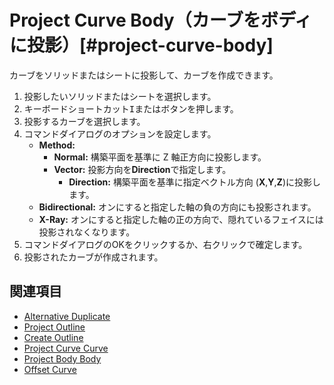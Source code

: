 
# Project Curve Body（カーブをボディに投影）[#project-curve-body]

<Reference shortcut="I" command="Project Curve Body" button="コマンドバー右" />

カーブをソリッドまたはシートに投影して、カーブを作成できます。

1. 投影したいソリッドまたはシートを選択します。
2. キーボードショートカット<kbd>I</kbd>またはボタンを押します。
3. 投影するカーブを選択します。
4. コマンドダイアログのオプションを設定します。
   - **Method:**
     - **Normal:** 構築平面を基準に Z 軸正方向に投影します。
     - **Vector:** 投影方向を**Direction**で指定します。
          - **Direction:** 構築平面を基準に指定ベクトル方向 (**X**,**Y**,**Z**)に投影します。
   - **Bidirectional:** オンにすると指定した軸の負の方向にも投影されます。
   - **X-Ray:** オンにすると指定した軸の正の方向で、隠れているフェイスには投影されなくなります。
5. コマンドダイアログのOKをクリックするか、右クリックで確定します。
6. 投影されたカーブが作成されます。

## 関連項目
- [Alternative Duplicate](./alternative-duplicate)
- [Project Outline](./project-outline)
- [Create Outline](./create-outline)
- [Project Curve Curve](./project-curve-curve)
- [Project Body Body](./project-body-body)
- [Offset Curve](./offset-curve)